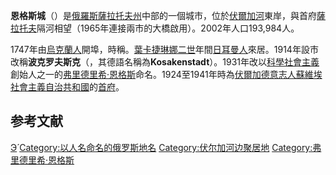 {{Infobox Russian inhabited locality
| en_name                 = Engels
| ru_name                 = Энгельс
| other_name              = 
| other_lang              = 
| image_skyline           = Engels Armorial Bull.jpg
| image_caption           = 恩格斯城徽章的纪念碑
| image_map               = 
| map_caption             = 
| pushpin_map             = Russia Saratov Oblast
| coordinates             = {{coord|51|30|N|46|07|E|display=inline,title}}
| image_flag              = Flag of Engels (Saratov oblast).svg
| flag_caption            = 
| image_coa               = Coat of Arms of Engels (Saratov oblast).png
| coa_caption             = 
| federal_subject         = [[萨拉托夫州|萨拉托夫州]]
| federal_subject_ref     = <ref name="SaratovO_charter">Charter of Saratov Oblast</ref>
| adm_district_jur        = 
| adm_district_jur_ref    = 
| adm_inhabloc_jur        = Engels {{tsl|en|City of federal subject significance||City Under Oblast Jurisdiction}}
| adm_inhabloc_jur_ref    = 
| capital_of              = 
| capital_of_ref          = 
| adm_ctr_of1             = [[恩格斯區|恩格斯區]]
| adm_ctr_of1_ref         = <ref name="OKATO">{{OKATO reference|63 250}}</ref>
| adm_ctr_of2             = Engels City Under Oblast Jurisdiction
| adm_ctr_of2_ref         = 
| inhabloc_cat            = City
| inhabloc_cat_ref        = <ref name="SaratovO_charter" />
| inhabloc_type           = 
| inhabloc_type_ref       = 
<!-- municipal status -->
| mun_district_jur        = Engelssky Municipal District
| mun_district_jur_ref    = <ref name="SaratovOEngelsskyD_mun" />
| urban_okrug_jur         = 
| urban_okrug_jur_ref     = 
| urban_settlement_jur    = Engels Urban Settlement
| urban_settlement_jur_ref = <ref name="SaratovOEngelsskyD_mun" />
| rural_settlement_jur    = 
| rural_settlement_jur_ref = 
| inter_settlement_territory = 
| inter_settlement_territory_ref = 
| mun_admctr_of1          = Engelssky Municipal District
| mun_admctr_of1_ref      = <ref name="SaratovO_mun1">Law #78-ZSO</ref>
| mun_admctr_of2          = Engels Urban Settlement
| mun_admctr_of2_ref      = <ref name="SaratovOEngelsskyD_mun">Law #106-ZSO</ref>
| leader_title            = 市长
| leader_name             = Sergei Gorevsky
| representative_body     = 
| representative_body_ref = 
<!-- statistics -->
| elevation_m             = 
| area_km2                = 
| area_km2_ref            = 
| pop_2010census          = 202419
| pop_2010census_rank     = 92nd
| pop_2010census_ref      = {{ru-census2010|202,419}}
| pop_latest              = 
| pop_latest_date         = 
| pop_latest_ref          = 
| population_demonym      = 
| time_zone_ref           = 
<!-- history -->
| established_date        = 1747
| established_title       = 
| current_cat_date        = 1914
| current_cat_date_ref    = 
<!-- misc -->
| postal_codes            = 413100–413102, 413105–413108, 413110–413119, 413121–413125, 413129
| dialing_codes           = 8453
| website                 = http://www.engels.me
|date=July 2020}}
'''恩格斯城'''（{{lang-ru|Э́нгельс}}）是[[俄羅斯|俄羅斯]][[薩拉托夫州|薩拉托夫州]]中部的一個城市，位於[[伏爾加河|伏爾加河]]東岸，與首府[[薩拉托夫|薩拉托夫]]隔河相望（1965年連接兩市的大橋啟用）。2002年人口193,984人。

1747年由[[烏克蘭人|烏克蘭人]]開埠，時稱{{lang|ru|Покровская слобода}}。[[葉卡捷琳娜二世|葉卡捷琳娜二世]]年間[[日耳曼人|日耳曼人]]來居。1914年設市改稱'''波克罗夫斯克'''（{{lang|ru|Покровск}}，其德語名稱為'''Kosakenstadt'''）。1931年改以[[科學社會主義|科學社會主義]]創始人之一的[[弗里德里希·恩格斯|弗里德里希·恩格斯]]命名。1924至1941年時為[[伏爾加德意志人蘇維埃社會主義自治共和國|伏爾加德意志人蘇維埃社會主義自治共和國]]的[[首府|首府]]。

==参考文献==
{{Reflist}}

{{wikivoyage|恩格斯城}}
{{薩拉托夫州城市}}
{{Authority control}}
[[Category:薩拉托夫州城市|Э́]]
[[Category:以人名命名的俄罗斯地名|Category:以人名命名的俄罗斯地名]]
[[Category:伏尔加河边聚居地|Category:伏尔加河边聚居地]]
[[Category:弗里德里希·恩格斯|Category:弗里德里希·恩格斯]]